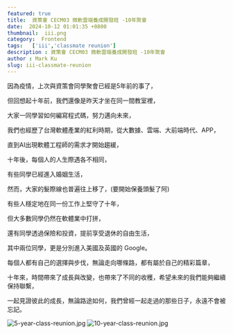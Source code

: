 ```yaml
---
featured: true
title:  資策會 CECM03 微軟雲端養成開發班 -10年聚會 
date:  2024-10-12 01:01:35 +0800
thumbnail:  iii.png
category:  Frontend
tags:   ['iii','classmate reunion']
description : 資策會 CECM03 微軟雲端養成開發班 -10年聚會 
author : Mark Ku
slug: iii-classmate-reunion
---
```


因為疫情，上次與資策會同學聚會已經是5年前的事了，  

但回想起十年前，我們還像是昨天才坐在同一間教室裡，  

大家一同學習如何編寫程式碼，努力邁向未來，  

我們也經歷了台灣軟體產業的紅利時期，從大數據、雲端、大前端時代、APP，  

直到AI出現軟體工程師的需求才開始趨緩，  

十年後，每個人的人生際遇各不相同，  

有些同學已經進入婚姻生活，  

然而，大家的髮際線也普遍往上移了，(要開始保養頭髮了阿) 

有些人穩定地在同一份工作上堅守了十年，  

但大多數同學仍然在軟體業中打拼，  

還有同學透過保險和投資，提前享受退休的自由生活，  

其中兩位同學，更是分別進入美國及英國的 Google。  

每個人都有自己的選擇與步伐，無論走向哪條路，都有屬於自己的精彩篇章，  

十年來，時間帶來了成長與改變，也帶來了不同的收穫，希望未來的我們能夠繼續保持聯繫，  

一起見證彼此的成長，無論路途如何，我們曾經一起走過的那些日子，永遠不會被忘記。  






![5-year-class-reunion.jpg](5-year-class-reunion.jpg)
![10-year-class-reunion.jpg](10-year-class-reunion.jpg)